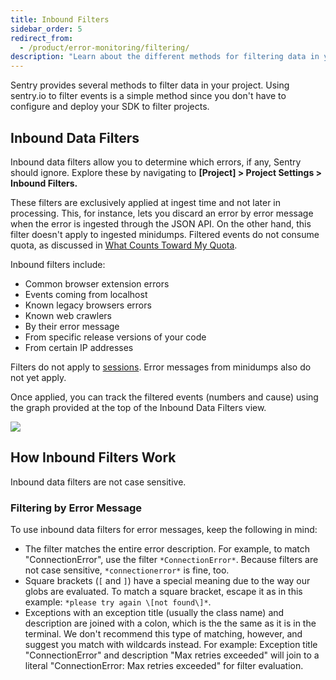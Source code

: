 ```yaml
---
title: Inbound Filters
sidebar_order: 5
redirect_from:
  - /product/error-monitoring/filtering/
description: "Learn about the different methods for filtering data in your project."
---
```


Sentry provides several methods to filter data in your project. Using sentry.io to filter events is a simple method since you don't have to <PlatformLink to="/configuration/filtering/">configure and deploy your SDK to filter projects</PlatformLink>.

## Inbound Data Filters

Inbound data filters allow you to determine which errors, if any, Sentry should ignore. Explore these by navigating to **[Project] > Project Settings > Inbound Filters.**

These filters are exclusively applied at ingest time and not later in processing. This, for instance, lets you discard an error by error message when the error is ingested through the JSON API. On the other hand, this filter doesn't apply to ingested minidumps. Filtered events do not consume quota, as discussed in [What Counts Toward My Quota](/product/accounts/quotas/#what-counts-toward-my-quota-an-overview).

Inbound filters include:

- Common browser extension errors
- Events coming from localhost
- Known legacy browsers errors
- Known web crawlers
- By their error message
- From specific release versions of your code
- From certain IP addresses

<Note>

Filters do not apply to [sessions](/product/releases/health/#session). Error messages from minidumps also do not yet apply.

</Note>

Once applied, you can track the filtered events (numbers and cause) using the graph provided at the top of the Inbound Data Filters view.

![](builtin-inbound-filters.png)

## How Inbound Filters Work

Inbound data filters are not case sensitive.

### Filtering by Error Message

To use inbound data filters for error messages, keep the following in mind:

- The filter matches the entire error description. For example, to match "ConnectionError", use the filter `*ConnectionError*`. Because filters are not case sensitive, `*connectionerror*` is fine, too.
- Square brackets (`[` and `]`) have a special meaning due to the way our globs are evaluated. To match a square bracket, escape it as in this example: `*please try again \[not found\]*`.
- Exceptions with an exception title (usually the class name) and description are joined with a colon, which is the the same as it is in the terminal. We don't recommend this type of matching, however, and suggest you match with wildcards instead. For example: Exception title "ConnectionError" and description "Max retries exceeded" will join to a literal "ConnectionError: Max retries exceeded" for filter evaluation.
